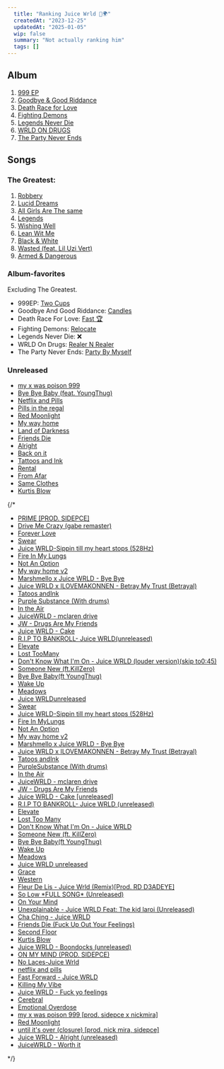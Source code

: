 ---
  title: "Ranking Juice Wrld 🧃🌍"
  createdAt: "2023-12-25"
  updatedAt: "2025-01-05"
  wip: false
  summary: "Not actually ranking him"
  tags: []
---

## Album

1. [999 EP](https://www.soundcloud.com/uiceheidd/sets/juicewrld-the-mixtape)
2. [Goodbye & Good Riddance](https://open.spotify.com/intl-de/album/6tkjU4Umpo79wwkgPMV3nZ?si=ZxT1b_9BRlam0AKNcw9ZSQ)
3. [Death Race for Love](https://open.spotify.com/intl-de/album/1btu0SV2DOI5HoFsvUd78F?si=p1-f1D7TQS-hyrP_FIzmLQ)
4. [Fighting Demons](https://open.spotify.com/intl-de/album/1typPCwqyXMfFpvDZAyKew?si=n8Ufqh3zS2WftKYodbzsew)
5. [Legends Never Die](https://open.spotify.com/intl-de/album/6n9DKpOxwifT5hOXtgLZSL?si=xW68L5lVRzSqsN27MK7XRw)
6. [WRLD ON DRUGS](https://open.spotify.com/album/6P9PZjWXoCRF5b66BafPKY?si=FPl9q65YSEuD4sKQhGljeQ)
7. [The Party Never Ends](https://open.spotify.com/intl-de/album/7kOpqRCEqTTzcGc4CwEFph?si=-P2XEkZFQXO6udJWCbBHlQ)

## Songs

### The Greatest:

1. [Robbery](https://open.spotify.com/intl-de/track/6Hj9jySrnFppAI0sEMCZpJ?si=6ad37e2066dd4d91)
2. [Lucid Dreams](https://open.spotify.com/intl-de/track/285pBltuF7vW8TeWk8hdRR?si=a500635c98744131)
3. [All Girls Are The same](https://open.spotify.com/intl-de/track/4VXIryQMWpIdGgYR4TrjT1?si=44153a28ace34b10)
4. [Legends](https://open.spotify.com/intl-de/track/1Knctxx9vGZxpZfF66BIEa?si=027aa646bded4871)
5. [Wishing Well](https://open.spotify.com/intl-de/track/6o3QUC5oAE4g6WxRIFcZtb?si=69c78960c2fd447a)
6. [Lean Wit Me](https://open.spotify.com/intl-de/track/3oDkdAySo1VQQG0ptV7uwa?si=4535875bb07d4226)
7. [Black & White](https://open.spotify.com/intl-de/track/1fCeXjoRExPP2qwSBh2aST?si=556af251ccb0440d)
8. [Wasted (feat. Lil Uzi Vert)](https://open.spotify.com/intl-de/track/1a7WZZZH7LzyvorhpOJFTe?si=1567ebf41d4b46a2)
9. [Armed & Dangerous](https://open.spotify.com/intl-de/track/5wujBwqG7INdStqGd4tRMX?si=b422a74da3d248ff)

### Album-favorites

Excluding The Greatest.

- 999EP: [Two Cups](https://www.soundcloud.com/uiceheidd/two-cups-everythings-going-my-way?in=uiceheidd/sets/juicewrld-the-mixtape&utm_source=clipboard&utm_medium=text&utm_campaign=social_sharing)
- Goodbye And Good Riddance: [Candles](https://open.spotify.com/intl-de/track/1wa6QQsdSE3X2GbRljGpFk?si=5f51b905aa134c07)
- Death Race For Love: [Fast 🏆](https://open.spotify.com/intl-de/track/5WQrDB34o6M8V0jxNiX6RU?si=06da8abe1e2e4840)
- Fighting Demons: [Relocate](https://open.spotify.com/intl-de/track/26bkmabhSByGuQgWUqB37J?si=2a860de8492c4f9f)
- Legends Never Die: ❌
- WRLD On Drugs: [Realer N Realer](https://open.spotify.com/intl-de/track/4VMiNOpnjRwSCwmHaUfOMM?si=20a64d9a0dda4d8f)
- The Party Never Ends: [Party By Myself](https://open.spotify.com/intl-de/track/0rAXLQ7JgPek5Wll0AXBMb?si=dd950b49dc4f40f0 )

### Unreleased

- [my x was poison 999](http://www.soundcloud.com//uiceheidd/my-x-was-poison-999-prod-sidepce-x-nick-mira)
- [Bye Bye Baby (feat. YoungThug)](http://www.soundcloud.com/bazza-999/bye-bye-babyft-youngthug)
- [Netflix and Pills](http://www.soundcloud.com/brrray/netflix-and-pills)
- [Pills in the regal](https://www.soundcloud.com/brian-rivera-115406613/pitr-juicewrld?utm_source=clipboard&utm_medium=text&utm_campaign=social_sharing)
- [Red Moonlight](http://www.soundcloud.com/user-361067582/red-moonlight-3)
- [My way home ](http://www.soundcloud.com/user-232479001/my-way-home-v2-1)
- [Land of Darkness](https://www.soundcloud.com/user-208414725/juice-wrld-land-of-darkness-ft-lil-uzi-vert?utm_source=clipboard&utm_medium=text&utm_campaign=social_sharing)
- [Friends Die](http://www.soundcloud.com//juice-wrld-645309238/riends-die-fuck-up-out-your)
- [Alright](http://www.soundcloud.com/user-26152054/juice-wrld-alright-unreleased)
- [Back on it](https://www.soundcloud.com/needdatmunyun/juice-wrld-back-on-it?utm_source=clipboard&utm_medium=text&utm_campaign=social_sharing)
- [Tattoos and Ink](http://www.soundcloud.com/user-419683710/tatoos-and-ink)
- [Rental](https://www.soundcloud.com/lorenx-lorenx2/rental?in=kolll/sets/juice-wrld-unreleased-songs&utm_source=clipboard&utm_medium=text&utm_campaign=social_sharing)
- [From Afar](https://www.soundcloud.com/glocktwenty/from-afar?in=user-16693998/sets/juice-wrld-all-unreleased&utm_source=clipboard&utm_medium=text&utm_campaign=social_sharing)
- [Same Clothes](https://www.soundcloud.com/nemo-r-tunechi/same-clothes-juicethekidd?utm_source=clipboard&utm_medium=text&utm_campaign=social_sharing)
- [Kurtis Blow](http://www.soundcloud.com/999spank999/kurtis-blow)

{/*

- [PRIME [PROD. SIDEPCE]](http://www.soundcloud.com/uiceheidd/prime)
- [Drive Me Crazy (gabe remaster)](http://www.soundcloud.com//icbijuice/dmcgabe)
- [Forever Love](http://www.soundcloud.com/wrldwide_1/forever-love-1)
- [Swear](http://www.soundcloud.com/maitchhhhhhhhh/swear-mp3)
- [Juice WRLD-Sippin till my heart stops (528Hz)](http://www.soundcloud.com/user-591045263-759709417/sippin-till-my-heart-stops-528)
- [Fire In My Lungs](http://www.soundcloud.com/user-65825676-682471863/fire-in-my-lungs)
- [Not An Option](http://www.soundcloud.com/maitchhhhhhhhh/not-an-option)
- [My way home v2](http://www.soundcloud.com/user-232479001/my-way-home-v2-1)
- [Marshmello x Juice WRLD - Bye Bye](http://www.soundcloud.com//marshmellomusic/byebye)
- [Juice WRLD x ILOVEMAKONNEN - Betray My Trust (Betrayal)](http://www.soundcloud.com/gabriel-bedin-635339940/juice-wrld-x-ilovemakonnen)
- [Tatoos andInk](http://www.soundcloud.com/user-419683710/tatoos-and-ink)
- [Purple Substance (With drums)](http://www.soundcloud.com/wrldpurpp9999/purple-substance-with-drums)
- [In the Air](http://www.soundcloud.com/rapm3dia/in-the-air-bigbans)
- [JuiceWRLD - mclaren drive](http://www.soundcloud.com/user-553423294/juicewrld-mclaren-drive-2)
- [JW - Drugs Are My Friends](http://www.soundcloud.com/user-34064653/jw-drugs-are-my-friends)
- [Juice WRLD - Cake](http://www.soundcloud.com/massivekillstreak/juice-wrld-cake-unreleased)
- [R.I.P TO BANKROLL- Juice WRLD(unreleased)](http://www.soundcloud.com/wave-kano/r-i-p-to-bankroll-juice-wrld)
- [Elevate](http://www.soundcloud.com/jaxon-maxwell-116324239/elevate)
- [Lost TooMany](http://www.soundcloud.com/ma1aise/lost-too-many)
- [Don\'t Know What I\'m On - Juice WRLD (louder version)(skip to0:45)](http://www.soundcloud.com/chase-hellberg-82837496/dont-know-what-im-on-juice-wrld-louder-versionskip-to-045)
- [Someone New (ft.KillZero)](http://www.soundcloud.com/demonicrealityv3/someone-new-ft-killzero)
- [Bye Bye Baby(ft YoungThug)](http://www.soundcloud.com/bazza-999/bye-bye-babyft-youngthug)
- [Wake Up](http://www.soundcloud.com/ftwgato/wake-up)
- [Meadows](http://www.soundcloud.com/lorenx-lorenx-856380567/meadows)
- [Juice WRLDunreleased](http://www.soundcloud.com/49_beatz/juice-wrld-another-way)
- [Swear](http://www.soundcloud.com/maitchhhhhhhhh/swear-mp3)
- [Juice WRLD-Sippin till my heart stops (528Hz)](http://www.soundcloud.com/user-591045263-759709417/sippin-till-my-heart-stops-528)
- [Fire In MyLungs](http://www.soundcloud.com/user-65825676-682471863/fire-in-my-lungs)
- [Not An Option](http://www.soundcloud.com/maitchhhhhhhhh/not-an-option)
- [My way home v2](http://www.soundcloud.com/user-232479001/my-way-home-v2-1)
- [Marshmello x Juice WRLD - Bye Bye](http://www.soundcloud.com//marshmellomusic/byebye)
- [Juice WRLD x ILOVEMAKONNEN - Betray My Trust (Betrayal)](http://www.soundcloud.com/gabriel-bedin-635339940/juice-wrld-x-ilovemakonnen)
- [Tatoos andInk](http://www.soundcloud.com/user-419683710/tatoos-and-ink)
- [PurpleSubstance (With drums)](http://www.soundcloud.com/wrldpurpp9999/purple-substance-with-drums)
- [In the Air](http://www.soundcloud.com/rapm3dia/in-the-air-bigbans)
- [JuiceWRLD - mclaren drive](http://www.soundcloud.com/user-553423294/juicewrld-mclaren-drive-2)
- [JW - Drugs Are My Friends](http://www.soundcloud.com/user-34064653/jw-drugs-are-my-friends)
- [Juice WRLD - Cake \[unreleased\]](http://www.soundcloud.com/massivekillstreak/juice-wrld-cake-unreleased)
- [R.I.P TO BANKROLL- Juice WRLD (unreleased)](http://www.soundcloud.com/wave-kano/r-i-p-to-bankroll-juice-wrld)
- [Elevate](http://www.soundcloud.com/jaxon-maxwell-116324239/elevate)
- [Lost Too Many](http://www.soundcloud.com/ma1aise/lost-too-many)
- [Don\'t Know What I\'m On - Juice WRLD ](http://www.soundcloud.com/chase-hellberg-82837496/dont-know-what-im-on-juice-wrld-louder-versionskip-to-045)
- [Someone New (ft. KillZero)](http://www.soundcloud.com/demonicrealityv3/someone-new-ft-killzero)
- [Bye Bye Baby(ft YoungThug)](http://www.soundcloud.com/bazza-999/bye-bye-babyft-youngthug)
- [Wake Up](http://www.soundcloud.com/ftwgato/wake-up)
- [Meadows](http://www.soundcloud.com/lorenx-lorenx-856380567/meadows)
- [Juice WRLD unreleased](http://www.soundcloud.com/49_beatz/juice-wrld-another-way)
- [Grace](http://www.soundcloud.com/user-519184885/grace)
- [Western](http://www.soundcloud.com/lost-juicewlrdv2/432hz-5)
- [Fleur De Lis - Juice Wrld (Remix)\[Prod. RD D3ADEYE\]](http://www.soundcloud.com//rd-d3adeye/fleur-de-lis-juice-wrld)
- [So Low \*FULL SONG\* (Unreleased)](http://www.soundcloud.com/user-677496864/so-low-full-song-unreleased)
- [On Your Mind](http://www.soundcloud.com/999-wrld-tay-ball/on-your-mind)
- [Unexplainable - Juice WRLD Feat: The kid laroi (Unreleased)](http://www.soundcloud.com/alex-guzman-446519679/unexplainable-juice-wrld-feat-the-kid-laroi-unreleased)
- [Cha Ching - Juice WRLD](http://www.soundcloud.com//lorenzo-chavez-51755736/cha-ching-juice-wrld)
- [Friends Die (Fuck Up Out Your Feelings)](http://www.soundcloud.com//juice-wrld-645309238/riends-die-fuck-up-out-your)
- [Second Floor](http://www.soundcloud.com/ftwgato/second-floor)
- [Kurtis Blow](http://www.soundcloud.com/999spank999/kurtis-blow)
- [Juice WRLD - Boondocks (unreleased)](http://www.soundcloud.com/dirtyjewels/juice-wrld-boondocks-unreleased)
- [ON MY MIND (PROD. SIDEPCE)](http://www.soundcloud.com/uiceheidd/on-my-mind-prod-sidepce)
- [No Laces-Juice Wrld](http://www.soundcloud.com/montestech1/no-laces-juice-wrld)
- [netflix and pills](http://www.soundcloud.com/brrray/netflix-and-pills)
- [Fast Forward - Juice WRLD](http://www.soundcloud.com/bryan-mikolasko-692171458/fast-forward-juice-wrld)
- [Killing My Vibe](http://www.soundcloud.com/hazmat01/killing-my-vibe)
- [Juice WRLD - Fuck yo feelings](http://www.soundcloud.com/user-210372815/juice-wrld-fuck-yo-feelings)
- [Cerebral](http://www.soundcloud.com//1231344324/juice-wrld-cerebral)
- [Emotional Overdose](http://www.soundcloud.com//maklaous-999/emotional-overdose)
- [my x was poison 999 \[prod. sidepce x nickmira\]](http://www.soundcloud.com//uiceheidd/my-x-was-poison-999-prod-sidepce-x-nick-mira)
- [Red Moonlight](http://www.soundcloud.com/user-361067582/red-moonlight-3)
- [until it\'s over (closure) \[prod. nick mira, sidepce\]](http://www.soundcloud.com/uiceheidd/until-its-over-closure)
- [Juice WRLD - Alright (unreleased)](http://www.soundcloud.com/user-26152054/juice-wrld-alright-unreleased)
- [JuiceWRLD - Worth it](http://www.soundcloud.com/user-633036388-360334667/juicewrld-worth-it-lyrics)

\*/}
